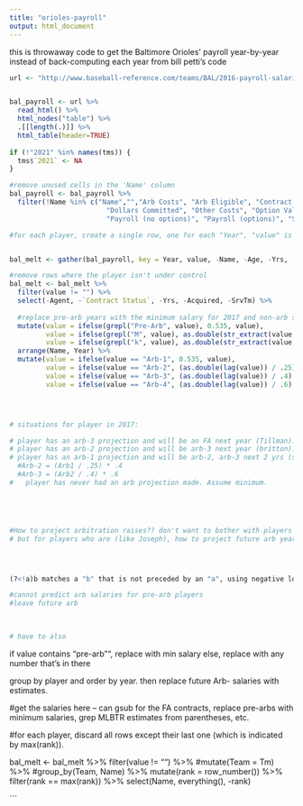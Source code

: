 ```yaml
---
title: "orioles-payroll"
output: html_document
---
```


this is throwaway code to get the Baltimore Orioles' payroll year-by-year instead of back-computing each year from bill petti's code

```r

url <- "http://www.baseball-reference.com/teams/BAL/2016-payroll-salaries.shtml"


bal_payroll <- url %>%
  read_html() %>%
  html_nodes("table") %>%
  .[[length(.)]] %>%
  html_table(header=TRUE)
  
if (!"2021" %in% names(tms)) {
  tms$`2021` <- NA
}

#remove unused cells in the 'Name' column
bal_payroll <- bal_payroll %>%
  filter(!Name %in% c("Name","","Arb Costs", "Arb Eligible", "Contract Options", 
                        "Dollars Committed", "Other Costs", "Option Values", "Other Players", 
                        "Payroll (no options)", "Payroll (options)", "Signed")) 

#for each player, create a single row, one for each "Year", "value" is either their salary that year, their arbitration status, or their FA status, or blank if the player won't be on the payroll.


bal_melt <- gather(bal_payroll, key = Year, value, -Name, -Age, -Yrs, -Acquired, -SrvTm, -Agent, -`Contract Status`)

#remove rows where the player isn't under control
bal_melt <- bal_melt %>%
  filter(value != "") %>%
  select(-Agent, -`Contract Status`, -Yrs, -Acquired, -SrvTm) %>%
  
  #replace pre-arb years with the minimum salary for 2017 and non-arb salaries with their values
  mutate(value = ifelse(grepl("Pre-Arb", value), 0.535, value),
         value = ifelse(grepl("M", value), as.double(str_extract(value, "(?<=\\$)[:digit:]+\\.*[:digit:]*")), value),
         value = ifelse(grepl("k", value), as.double(str_extract(value, "(?<=\\$)[:digit:]+")) / 1000, value)) %>%
  arrange(Name, Year) %>%
  mutate(value = ifelse(value == "Arb-1", 0.535, value),
         value = ifelse(value == "Arb-2", (as.double(lag(value)) / .25) * .4, value),
         value = ifelse(value == "Arb-3", (as.double(lag(value)) / .4) * .6, value),
         value = ifelse(value == "Arb-4", (as.double(lag(value)) / .6) * .8, value))




# situations for player in 2017:

# player has an arb-3 projection and will be an FA next year (Tillman). No arb raise projection necessary.
# player has an arb-2 projection and will be arb-3 next year (britton). Arb-3 = (Arb2 / .4) * .6  
# player has an arb-1 projection and will be arb-2, arb-3 next 2 yrs (schoop).
  #Arb-2 = (Arb1 / .25) * .4
  #Arb-3 = (Arb2 / .4) * .6  
#   player has never had an arb projection made. Assume minimum. 





#How to project arbitration raises?? don't want to bother with players who aren't arb-eligible this year.
# but for players who are (like Joseph), how to project future arb years?




(?<!a)b matches a "b" that is not preceded by an "a", using negative lookbehind. 

#cannot predict arb salaries for pre-arb players
#leave future arb 

   
    
# have to also 


```

if value contains "pre-arb"", replace with min salary
  else, replace with any number that's in there
  
  group by player and order by year. then replace future Arb- salaries with estimates. 



#get the salaries here -- can gsub for the FA contracts, replace pre-arbs with minimum salaries, grep MLBTR estimates from parentheses, etc. 



#for each player, discard all rows except their last one (which is indicated by max(rank)).   

bal_melt <- bal_melt %>%
  filter(value != "") %>%
  #mutate(Team = Tm) %>%
  #group_by(Team, Name) %>%
  mutate(rank = row_number()) %>%
  filter(rank == max(rank)) %>%
  select(Name, everything(), -rank)



```